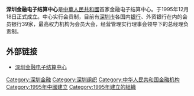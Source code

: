 '''深圳金融电子结算中心'''是[[中華人民共和國|中華人民共和國]]首家金融电子结算中心。于1995年12月18日正式成立。中心实行会员制，目前有[[深圳市|深圳市]]各国内[[银行|银行]]、外资银行在内的会员银行39家，最高权力机构为会员大会，经营管理实行理事会领导下的总经理负责制。

== 外部链接 ==

*[http://www.szfesc.cn 深圳金融电子结算中心] {{Wayback|url=http://www.szfesc.cn/ |date=20200727113441 }}

[[Category:深圳金融|Category:深圳金融]]
[[Category:深圳组织|Category:深圳组织]]
[[Category:中华人民共和国金融机构|Category:中华人民共和国金融机构]]
[[Category:1995年中國建立|Category:1995年中國建立]]
[[Category:1995年建立的組織|Category:1995年建立的組織]]